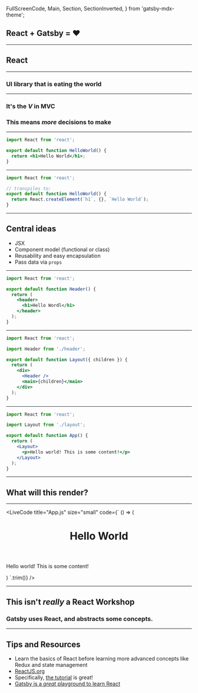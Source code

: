   FullScreenCode,
  Main,
  Section,
  SectionInverted,
} from 'gatsby-mdx-theme';


## React + Gatsby = ❤️

---

## React

---

### UI library that is eating the world

---

### It's the _V_ in MVC

### This means _more_ decisions to make

---


```jsx
import React from 'react';

export default function HelloWorld() {
  return <h1>Hello World</h1>;
}
```

---


```jsx
import React from 'react';

// transpiles to:
export default function HelloWorld() {
  return React.createElement(`h1`, {}, `Hello World`);
}
```

---

## Central ideas

- JSX
- Component model (functional or class)
- Reusability and easy encapsulation
- Pass data via `props`

---


```jsx
import React from 'react';

export default function Header() {
  return (
    <header>
      <h1>Hello Wordl</h1>
    </header>
  );
}
```

---


```jsx
import React from 'react';

import Header from './header';

export default function Layout({ children }) {
  return (
    <div>
      <Header />
      <main>{children}</main>
    </div>
  );
}
```

---


```jsx
import React from 'react';

import Layout from './layout';

export default function App() {
  return (
    <Layout>
      <p>Hello world! This is some content!</p>
    </Layout>
  );
}
```

---

## What will this render?

---

<LiveCode
  title="App.js"
  size="small"
  code={`
  () => (
  <div>
    <header>
      <h1>Hello World</h1>
    </header>
    <main>
      <p>Hello world! This is some content!</p>
    </main>
  </div>
)
  `.trim()}
/>

---

## This isn't _really_ a React Workshop

### Gatsby uses React, and abstracts some concepts.

---

## Tips and Resources

- Learn the basics of React before learning more advanced concepts like Redux and state management
- [ReactJS.org](https://reactjs.org)
- Specifically, [the tutorial](https://reactjs.org/tutorial/tutorial.html) is great!
- [Gatsby is a _great_ playground to learn React](https://www.gatsbyjs.org/blog/2018-12-19-gatsby-scales-with-expertise-and-scope/)

